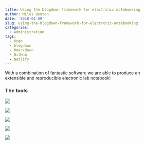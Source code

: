 ```yaml
---
title: Using the blogdown framework for electronic notebooking
author: Miles Benton
date: '2018-01-09'
slug: using-the-blogdown-framework-for-electronic-notebooking
categories:
  - Administration
tags:
  - Hugo
  - blogdown
  - Rmarkdown
  - GitHub
  - Netlify
---
```


With a combination of fantastic software we are able to produce an extensible and reproducible electronic lab notebook!

### The tools

<div id="images">
[![](https://pbs.twimg.com/profile_images/487270528386748418/xk08XoKb_400x400.png)](https://www.rstudio.com/)  

[![](https://db.yihui.name/images/hex-blogdown.png)](https://github.com/rstudio/blogdown)  

[![](https://pbs.twimg.com/profile_images/875029899614007298/NLZrk0Lw_400x400.jpg)](https://gohugo.io/)  

[![](https://kanbanize.com/blog/wp-content/uploads/2014/11/GitHub.jpg)](https://github.com/)  

[![](https://sweetcode.io/wp-content/uploads/2018/01/download.png)](https://www.netlify.com/)  
</div>

<!-- <div class="col5"> -->
<!--   - one -->
<!--   - two -->
<!--   - three -->
<!--   - four -->
<!--   - five -->
<!-- </div> -->